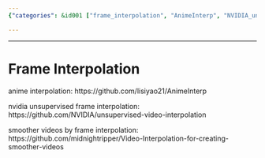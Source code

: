 ```yaml
---
{"categories": &id001 ["frame_interpolation", "AnimeInterp", "NVIDIA_unsupervised_video_interpolation", "smooth_videos", "Video-Interpolation", "techniques", "video_quality"], "category": "Interpolation Techniques", "date": "2023-12-22 23:52:59", "description": "This article explores different methods of frame interpolation, a technique aimed at producing smoother videos. It discusses approaches such as AnimeInterp and NVIDIA's unsupervised video interpolation, which can help create more fluid and continuous visuals.", "tags": *id001, "title": "Mastering Frame Interpolation Techniques for Smooth Videos"}

---
```


------

# Frame Interpolation

anime interpolation:
https://github.com/lisiyao21/AnimeInterp

nvidia unsupervised frame interpolation:
https://github.com/NVIDIA/unsupervised-video-interpolation

smoother videos by frame interpolation:
https://github.com/midnightripper/Video-Interpolation-for-creating-smoother-videos

